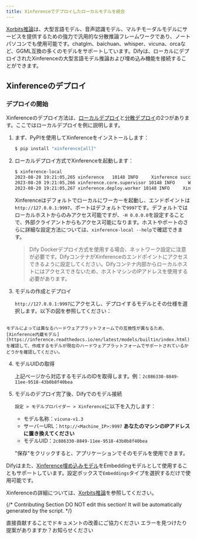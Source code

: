 ```yaml
---
title: Xinferenceでデプロイしたローカルモデルを統合
---
```


[Xorbits推論](https://github.com/xorbitsai/inference)は、大型言語モデル、音声認識モデル、マルチモーダルモデルにサービスを提供するための強力で汎用的な分散推論フレームワークであり、ノートパソコンでも使用可能です。chatglm、baichuan、whisper、vicuna、orcaなど、GGML互換の多くのモデルをサポートしています。Difyは、ローカルにデプロイされたXinferenceの大型言語モデル推論および埋め込み機能を接続することができます。

## Xinferenceのデプロイ

### デプロイの開始

Xinferenceのデプロイ方法は、[ローカルデプロイ](https://github.com/xorbitsai/inference/blob/main/README_zh_CN.md#%E6%9C%AC%E5%9C%B0%E9%83%A8%E7%BD%B2)と[分散デプロイ](https://github.com/xorbitsai/inference/blob/main/README_zh_CN.md#%E5%88%86%E5%B8%83%E5%BC%8F%E9%83%A8%E7%BD%B2)の2つがあります。ここではローカルデプロイを例に説明します。

1.  まず、PyPIを使用してXinferenceをインストールします：

    ```bash
    $ pip install "xinference[all]"
    ```

2.  ローカルデプロイ方式でXinferenceを起動します：

    ```bash
    $ xinference-local
    2023-08-20 19:21:05,265 xinference   10148 INFO     Xinference successfully started. Endpoint: http://127.0.0.1:9997
    2023-08-20 19:21:05,266 xinference.core.supervisor 10148 INFO     Worker 127.0.0.1:37822 has been added successfully
    2023-08-20 19:21:05,267 xinference.deploy.worker 10148 INFO     Xinference worker successfully started.
    ```

    Xinferenceはデフォルトでローカルにワーカーを起動し、エンドポイントは`http://127.0.0.1:9997`、ポートはデフォルトで`9997`です。デフォルトではローカルホストからのみアクセス可能ですが、`-H 0.0.0.0`を設定することで、外部クライアントからもアクセス可能になります。ホストやポートのさらに詳細な設定方法については、`xinference-local --help`で確認できます。
    > Dify Dockerデプロイ方式を使用する場合、ネットワーク設定に注意が必要です。DifyコンテナがXinferenceのエンドポイントにアクセスできるように設定してください。Difyコンテナ内部からローカルホストにはアクセスできないため、ホストマシンのIPアドレスを使用する必要があります。

3.  モデルの作成とデプロイ

    `http://127.0.0.1:9997`にアクセスし、デプロイするモデルとその仕様を選択します。以下の図を参照してください：

<img
src="https://assets-docs.dify.ai/dify-enterprise-mintlify/jp/development/models-integration/6945f8e7a0ae88d1f67f988d53d420bd.png"
className="mx-auto"
alt=""
/>

    モデルによっては異なるハードウェアプラットフォームでの互換性が異なるため、[Xinference内蔵モデル](https://inference.readthedocs.io/en/latest/models/builtin/index.html)を確認して、作成するモデルが現在のハードウェアプラットフォームでサポートされているかどうかを確認してください。
4.  モデルUIDの取得

    上記ページから対応するモデルのIDを取得します。例：`2c886330-8849-11ee-9518-43b0b8f40bea`
5.  モデルのデプロイ完了後、Difyでのモデル接続

    `設定 > モデルプロバイダー > Xinference`に以下を入力します：

    * モデル名称：`vicuna-v1.3`
    * サーバーURL：`http://<Machine_IP>:9997` **あなたのマシンのIPアドレスに置き換えてください**
    * モデルUID：`2c886330-8849-11ee-9518-43b0b8f40bea`

    "保存"をクリックすると、アプリケーションでそのモデルを使用できます。

Difyはまた、[Xinference埋め込みモデル](https://github.com/xorbitsai/inference/blob/main/README_zh_CN.md#%E5%86%85%E7%BD%AE%E6%A8%A1%E5%9E%8B)をEmbeddingモデルとして使用することもサポートしています。設定ボックスで`Embeddings`タイプを選択するだけで使用可能です。

Xinferenceの詳細については、[Xorbits推論](https://github.com/xorbitsai/inference/blob/main/README_zh_CN)を参照してください。

{/*
Contributing Section
DO NOT edit this section!
It will be automatically generated by the script.
*/}

<CardGroup cols="2">
    <Card
        title="このページを編集する"
        icon="pen-to-square"
        href="https://github.com/langgenius/dify-docs-mintlify/edit/main/ja-jp/development/models-integration/xinference.mdx"
    >
        直接貢献することでドキュメントの改善にご協力ください
    </Card>
    <Card
        title="問題を報告する"
        icon="github"
        href="https://github.com/langgenius/dify-docs-mintlify/issues/new?title=ドキュメントの問題%3A%20re&body=%23%23%20問題の説明%0A%3C%21--%20発見した問題について簡単に説明してください%20--%3E%0A%0A%23%23%20ページリンク%0Ahttps%3A%2F%2Fgithub.com%2Flanggenius%2Fdify-docs-mintlify%2Fblob%2Fmain%2Fja-jp/development/models-integration%2Fxinference.mdx%0A%0A%23%23%20提案される変更%0A%3C%21--%20特定の変更案がある場合は、ここで説明してください%20--%3E%0A%0A%3C%21--%20ドキュメントの品質向上にご協力いただきありがとうございます！%20--%3E"
    >
        エラーを見つけたり提案がありますか？お知らせください
    </Card>
</CardGroup>
